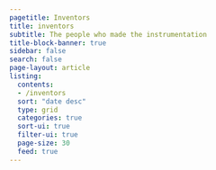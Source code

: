 ```yaml
---
pagetitle: Inventors
title: inventors
subtitle: The people who made the instrumentation
title-block-banner: true
sidebar: false
search: false
page-layout: article  
listing:
  contents: 
  - /inventors
  sort: "date desc"
  type: grid
  categories: true
  sort-ui: true
  filter-ui: true
  page-size: 30
  feed: true
---
```

